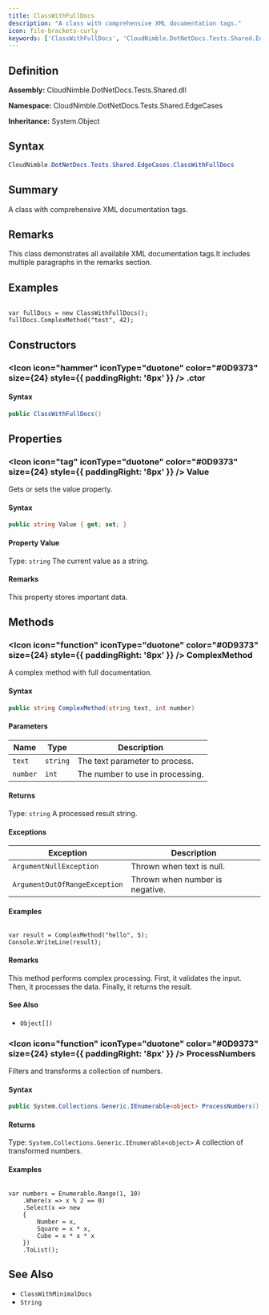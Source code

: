 ```yaml
---
title: ClassWithFullDocs
description: "A class with comprehensive XML documentation tags."
icon: file-brackets-curly
keywords: ['ClassWithFullDocs', 'CloudNimble.DotNetDocs.Tests.Shared.EdgeCases.ClassWithFullDocs', 'CloudNimble.DotNetDocs.Tests.Shared.EdgeCases', 'class', 'System.Object']
---
```


## Definition

**Assembly:** CloudNimble.DotNetDocs.Tests.Shared.dll

**Namespace:** CloudNimble.DotNetDocs.Tests.Shared.EdgeCases

**Inheritance:** System.Object

## Syntax

```csharp
CloudNimble.DotNetDocs.Tests.Shared.EdgeCases.ClassWithFullDocs
```

## Summary

A class with comprehensive XML documentation tags.

## Remarks

<para>This class demonstrates all available XML documentation tags.</para><para>It includes multiple paragraphs in the remarks section.</para>

## Examples

<code>
var fullDocs = new ClassWithFullDocs();
fullDocs.ComplexMethod("test", 42);
</code>

## Constructors

### <Icon icon="hammer" iconType="duotone" color="#0D9373" size={24} style={{ paddingRight: '8px' }} />  .ctor

#### Syntax

```csharp
public ClassWithFullDocs()
```

## Properties

### <Icon icon="tag" iconType="duotone" color="#0D9373" size={24} style={{ paddingRight: '8px' }} />  Value

Gets or sets the value property.

#### Syntax

```csharp
public string Value { get; set; }
```

#### Property Value

Type: `string`
The current value as a string.

#### Remarks

This property stores important data.

## Methods

### <Icon icon="function" iconType="duotone" color="#0D9373" size={24} style={{ paddingRight: '8px' }} />  ComplexMethod

A complex method with full documentation.

#### Syntax

```csharp
public string ComplexMethod(string text, int number)
```

#### Parameters

| Name | Type | Description |
|------|------|-------------|
| `text` | `string` | The text parameter to process. |
| `number` | `int` | The number to use in processing. |

#### Returns

Type: `string`
A processed result string.

#### Exceptions

| Exception | Description |
|-----------|-------------|
| `ArgumentNullException` | Thrown when text is null. |
| `ArgumentOutOfRangeException` | Thrown when number is negative. |

#### Examples

<code>
var result = ComplexMethod("hello", 5);
Console.WriteLine(result);
</code>

#### Remarks

<para>This method performs complex processing.</para><list type="bullet">
  <item>
    <description>First, it validates the input.</description>
  </item>
  <item>
    <description>Then, it processes the data.</description>
  </item>
  <item>
    <description>Finally, it returns the result.</description>
  </item>
</list>

#### See Also

- `Object[])`

### <Icon icon="function" iconType="duotone" color="#0D9373" size={24} style={{ paddingRight: '8px' }} />  ProcessNumbers

Filters and transforms a collection of numbers.

#### Syntax

```csharp
public System.Collections.Generic.IEnumerable<object> ProcessNumbers()
```

#### Returns

Type: `System.Collections.Generic.IEnumerable<object>`
A collection of transformed numbers.

#### Examples

<code>
var numbers = Enumerable.Range(1, 10)
    .Where(x =&gt; x % 2 == 0)
    .Select(x =&gt; new
    {
        Number = x,
        Square = x * x,
        Cube = x * x * x
    })
    .ToList();
</code>

## See Also

- `ClassWithMinimalDocs`
- `String`

